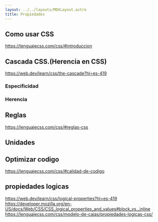 ```yaml
---
layout: ../../layouts/MDXLayout.astro
title: Propiedades  
---
```



## Como usar CSS
https://lenguajecss.com/css/#introduccion
## Cascada CSS.(Herencia en CSS)
https://web.dev/learn/css/the-cascade?hl=es-419

### Especificidad
### Herencia

## Reglas
https://lenguajecss.com/css/#reglas-css

## Unidades

## Optimizar codigo
https://lenguajecss.com/css/#calidad-de-codigo
 

 ## propiedades logicas
 https://web.dev/learn/css/logical-properties?hl=es-419
 https://developer.mozilla.org/en-US/docs/Web/CSS/CSS_logical_properties_and_values#block_vs._inline
 https://lenguajecss.com/css/modelo-de-cajas/propiedades-logicas-css/
